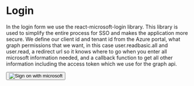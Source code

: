
<Meta title="Login" />

# Login

<Canvas name="Login">
  <Story name="Login">
    <p>
      In the login form we use the react-microsoft-login library. This library
      is used to simplify the entire process for SSO and makes the application
      more secure. We define our client id and tenant id from the Azure portal,
      what graph permissions that we want, in this case user.readbasic.all and
      user.read, a redirect url so it knows where to go when you enter all
      microsoft information needed, and a callback function to get all other
      information including the access token which we use for the graph api.
    </p>
    <Button style={{ height: 60}}>
      <img
        style={{ width: "150px", height: "50px" }}
        src={logo}
        alt="Sign on with microsoft"
      />
    </Button>
  </Story>
</Canvas>
